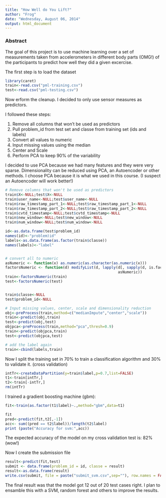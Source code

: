 ```yaml
---
title: "How Well do You Lift?"
author: "Frog"
date: "Wednesday, August 06, 2014"
output: html_document
---
```


### Abstract

The goal of this project is to use machine learning over a set of measurements taken from 
accelerometers in different body parts (OMG!) of the participants to predict how well they
did a given excercise.

The first step is to load the dataset

```r
library(caret)
train<-read.csv("pml-training.csv")
test<-read.csv("pml-testing.csv")
```

Now erform the cleanup. I decided to only use sensor measures as predictors.

I followed these steps:

1. Remove all columns that won't be used as predictors
2. Pull problem_id from test set and classe from training set (ids and labels)
3. Convert all values to numeric
4. Input missing values using the median
5. Center and Scale
6. Perform PCA to keep 90% of the variability

I decided to use PCA because we had many features and they were very sparse. Dimensionality
can be reduced using PCA, an Autoencoder or other methods. I choose PCA because it is what 
we used in this course. (I suspect an Autoencoder will work better!)

```r
# Remove columns that won't be used as predictors
train$X<-NULL;test$X<-NULL
train$user_name<-NULL;test$user_name<-NULL
train$raw_timestamp_part_1<-NULL;test$raw_timestamp_part_1<-NULL
train$raw_timestamp_part_2<-NULL;test$raw_timestamp_part_2<-NULL
train$cvtd_timestamp<-NULL;test$cvtd_timestamp<-NULL
train$new_window<-NULL;test$new_window<-NULL
train$num_window<-NULL;test$num_window<-NULL

id<-as.data.frame(test$problem_id)
names(id)<-"problem)id"
labels<-as.data.frame(as.factor(train$classe))
names(labels)<-"label"


# convert all to numeric
asNumeric <- function(x) as.numeric(as.character(as.numeric(x)))
factorsNumeric <- function(d) modifyList(d, lapply(d[, sapply(d, is.factor)],   
                                                   asNumeric))
train<-factorsNumeric(train)
test<-factorsNumeric(test)


train$classe<-NULL
test$problem_id<-NULL

# Input missing values, center, scale and dimensionality reduction
obj<-preProcess(train,method=c("medianImpute","center","scale"))
train<-predict(obj,train)
test<-predict(obj,test)
objpca<-preProcess(train,method="pca",thresh=0.9)
train<-predict(objpca,train)
test<-predict(objpca,test)

# add the label again
train<-cbind(labels,train)
```

Now I split the training set in 70% to train a classification algorithm and 30% to validate it. (cross validation)

```r
intTr<-createDataPartition(y=train$label,p=0.7,list=FALSE)
t1<-train[intTr,]
t2<-train[-intTr,]
rm(intTr)
```

I trained a gradient boosting machine (gbm):

```r
fit<-train(as.factor(t1$label)~.,method="gbm",data=t1)
```

```r
fit
pred<-predict(fit,t2[,-1])
acc<- sum((pred == t2$label))/length(t2$label)
print (paste("Accuracy for svm:",acc))
```

The expected accuracy of the model on my cross validation test is: 82% (wow!)

Now I create the submission file

```r
result<-predict(fit,test)
submit <- data.frame(problem_id = id, classe = result)
result<-as.data.frame(result)
write.csv(submit, file = paste("submit_svm.csv",sep=""), row.names = FALSE)
```

The final result was that the model got 12 out of 20 test cases right. I plan to ensamble this
with a SVM, random forest and others to improve the results.

